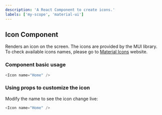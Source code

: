 ```yaml
---
description: 'A React Component to create icons.'
labels: ['my-scope', 'material-ui']
---
```



## Icon Component

Renders an icon on the screen. The icons are provided by the MUI library. To check available icons names, please go to [Material Icons](https://mui.com/material-ui/material-icons/?theme=Outlined) website.

### Component basic usage

```js
<Icon name="Home" />
```

### Using props to customize the icon

Modify the name to see the icon change live:

```js live
<Icon name="Home" />
```

